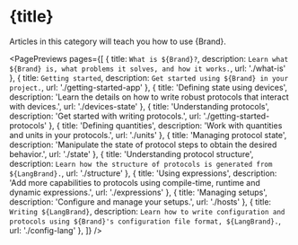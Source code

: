 


# {title}

Articles in this category will teach you how to use {Brand}.

<PagePreviews pages={[
  { title: `What is ${Brand}?`,
    description: `Learn what ${Brand} is, what problems it solves, and how it works.`,
    url: './what-is' },
  { title: `Getting started`,
    description: `Get started using ${Brand} in your project.`,
    url: './getting-started-app' },
  { title: 'Defining state using devices',
    description: 'Learn the details on how to write robust protocols that interact with devices.',
    url: './devices-state' },
  { title: 'Understanding protocols',
    description: 'Get started with writing protocols.',
    url: './getting-started-protocols' },
  { title: 'Defining quantities',
    description: 'Work with quantities and units in your protocols.',
    url: './units' },
  { title: 'Managing protocol state',
    description: 'Manipulate the state of protocol steps to obtain the desired behavior.',
    url: './state' },
  { title: 'Understanding protocol structure',
    description: `Learn how the structure of protocols is generated from ${LangBrand}.`,
    url: './structure' },
  { title: 'Using expressions',
    description: 'Add more capabilities to protocols using compile-time, runtime and dynamic expressions.',
    url: './expressions' },
  { title: 'Managing setups',
    description: 'Configure and manage your setups.',
    url: './hosts' },
  { title: `Writing ${LangBrand}`,
    description: `Learn how to write configuration and protocols using ${Brand}'s configuration file format, ${LangBrand}.`,
    url: './config-lang' },
]} />
